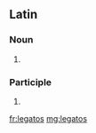 ==Latin==

===Noun===
{{la-noun-form|lēgātōs}}

# {{inflection of|legatus|lēgātus|acc|p|lang=la}}

===Participle===
{{la-part-form|lēgātōs}}

# {{inflection of|legatus|lēgātus|acc|m|p|lang=la}}

[[fr:legatos]]
[[mg:legatos]]